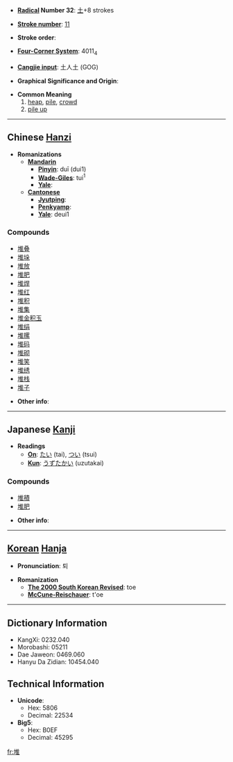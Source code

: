 * '''[[Wiktionary:Chinese radical index| Radical]] Number 32''': [[Wiktionary:Chinese radical index 土|土]]+8 strokes

* '''[[Wiktionary:Chinese total strokes index|Stroke number]]''': [[Wiktionary:Chinese total strokes index 11|11]]

* '''Stroke order''': 

* '''[[Wiktionary:Chinese four corner index|Four-Corner System]]''': 4011<sub>4</sub>

* '''[[Wiktionary:Chinese Cangjie index|Cangjie input]]''': 土人土 (GOG)

* '''Graphical Significance and Origin''': 

* '''Common Meaning'''
*# [[heap]], [[pile]], [[crowd]]
*# [[pile up]]


----

== Chinese [[Hanzi]] ==

* '''Romanizations'''
** '''[[Mandarin]]'''
*** '''[[Pinyin]]''': duī (dui1)
*** '''[[Wade-Giles]]''': tui<sup>1</sup>
*** '''[[Yale]]''': 
** '''[[Cantonese]]'''
*** '''[[Jyutping]]''':
*** '''[[Penkyamp]]''': 
*** '''[[Yale]]''': deui1

===Compounds===
*[[堆叠]]
*[[堆垛]]
*[[堆放]]
*[[堆肥]]
*[[堆焊]]
*[[堆红]]
*[[堆积]]
*[[堆集]]
*[[堆金积玉]]
*[[堆绢]]
*[[堆摞]]
*[[堆码]]
*[[堆砌]]
*[[堆笑]]
*[[堆绣]]
*[[堆栈]]
*[[堆子]]

* '''Other info''': 

----

== Japanese [[Kanji]] ==

* '''Readings'''
** '''[[On]]''': [[たい]] (tai), [[つい]] (tsui)
** '''[[Kun]]''': [[うずたかい]] (uzutakai)

===Compounds===
*[[堆積]]
*[[堆肥]]

* '''Other info''':  

----

== [[Korean]] [[Hanja]] ==

* '''Pronunciation''': 퇴

* '''Romanization'''
** '''[[The 2000 South Korean Revised Romanization|The 2000 South Korean Revised]]''': toe
** '''[[McCune-Reischauer]]''': t'oe

----

== Dictionary Information ==

* KangXi: 0232.040
* Morobashi: 05211
* Dae Jaweon: 0469.060
* Hanyu Da Zidian: 10454.040

== Technical Information ==

* '''Unicode''':
** Hex: 5806
** Decimal: 22534
* '''Big5''':
** Hex: B0EF
** Decimal: 45295

[[fr:堆]]